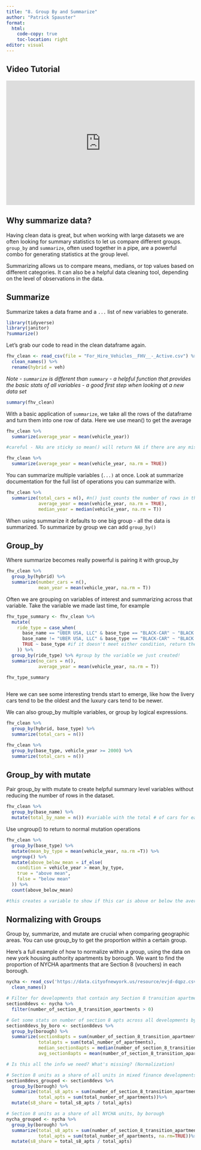 ```yaml
---
title: "8. Group By and Summarize"
author: "Patrick Spauster"
format:
  html:
    code-copy: true
    toc-location: right
editor: visual
---
```


## Video Tutorial

```{=html}
<div style="max-width:608px"><div style="position:relative;padding-bottom:66.118421052632%"><iframe id="kaltura_player" src="https://cdnapisec.kaltura.com/p/1674401/sp/167440100/embedIframeJs/uiconf_id/23435151/partner_id/1674401?iframeembed=true&playerId=kaltura_player&entry_id=1_0c9gmqct&flashvars[streamerType]=auto&amp;flashvars[localizationCode]=en&amp;flashvars[sideBarContainer.plugin]=true&amp;flashvars[sideBarContainer.position]=left&amp;flashvars[sideBarContainer.clickToClose]=true&amp;flashvars[chapters.plugin]=true&amp;flashvars[chapters.layout]=vertical&amp;flashvars[chapters.thumbnailRotator]=false&amp;flashvars[streamSelector.plugin]=true&amp;flashvars[EmbedPlayer.SpinnerTarget]=videoHolder&amp;flashvars[dualScreen.plugin]=true&amp;flashvars[LeadWithHLSOnFlash]=true&amp;flashvars[Kaltura.addCrossoriginToIframe]=true&amp;&wid=1_9o78atzo" width="608" height="402" allowfullscreen webkitallowfullscreen mozAllowFullScreen allow="autoplay *; fullscreen *; encrypted-media *" sandbox="allow-downloads allow-forms allow-same-origin allow-scripts allow-top-navigation allow-pointer-lock allow-popups allow-modals allow-orientation-lock allow-popups-to-escape-sandbox allow-presentation allow-top-navigation-by-user-activation" frameborder="0" title="8. group by summarize" style="position:absolute;top:0;left:0;width:100%;height:100%"></iframe></div></div>
```
## Why summarize data?

Having clean data is great, but when working with large datasets we are often looking for summary statistics to let us compare different groups. `group_by` and `summarize`, often used together in a pipe, are a powerful combo for generating statistics at the group level.

Summarizing allows us to compare means, medians, or top values based on different categories. It can also be a helpful data cleaning tool, depending on the level of observations in the data.

## Summarize

Summarize takes a data frame and a `...` list of new variables to generate.

```r
library(tidyverse)
library(janitor)
?summarize()
```

Let's grab our code to read in the clean dataframe again.

```r
fhv_clean <- read_csv(file = "For_Hire_Vehicles__FHV__-_Active.csv") %>% 
  clean_names() %>% 
  rename(hybrid = veh)
```

*Note - `summarize` is different than `summary` - a helpful function that provides the basic stats of all variables* *- a good first step when looking at a new data set*

```r
summary(fhv_clean)
```

With a basic application of `summarize`, we take all the rows of the dataframe and turn them into one row of data. Here we use mean() to get the average

```r
fhv_clean %>% 
  summarize(average_year = mean(vehicle_year))

#careful - NAs are sticky so mean() will return NA if there are any missing values. Use na.rm = T to exclude missing in calculating the average

fhv_clean %>% 
  summarize(average_year = mean(vehicle_year, na.rm = TRUE))
```

You can summarize multiple variables (`...)` at once. Look at summarize documentation for the full list of operations you can summarize with.

```r
fhv_clean %>% 
  summarize(total_cars = n(), #n() just counts the number of rows in the group
            average_year = mean(vehicle_year, na.rm = TRUE),
            median_year = median(vehicle_year, na.rm = T))
```

When using summarize it defaults to one big group - all the data is summarized. To summarize by group we can add `group_by()`

## Group_by

Where summarize becomes really powerful is pairing it with group_by

```r
fhv_clean %>% 
  group_by(hybrid) %>% 
  summarize(number_cars = n(),
            mean_year = mean(vehicle_year, na.rm = T))
```

Often we are grouping on variables of interest and summarizing across that variable. Take the variable we made last time, for example

```r
fhv_type_summary <- fhv_clean %>% 
  mutate(
    ride_type = case_when(
      base_name == "UBER USA, LLC" & base_type == "BLACK-CAR" ~ "BLACK CAR RIDESHARE",
      base_name != "UBER USA, LLC" & base_type == "BLACK-CAR" ~ "BLACK CAR NON-RIDESHARE",
      TRUE ~ base_type #if it doesn't meet either condition, return the base_type
    )) %>% 
  group_by(ride_type) %>% #group by the variable we just created!
  summarize(no_cars = n(),
            average_year = mean(vehicle_year, na.rm = T))

fhv_type_summary
  
```

Here we can see some interesting trends start to emerge, like how the livery cars tend to be the oldest and the luxury cars tend to be newer.

We can also group_by multiple variables, or group by logical expressions.

```r
fhv_clean %>% 
  group_by(hybrid, base_type) %>% 
  summarize(total_cars = n())

fhv_clean %>% 
  group_by(base_type, vehicle_year >= 2000) %>% 
  summarize(total_cars = n())
```

## Group_by with mutate

Pair group_by with mutate to create helpful summary level variables without reducing the number of rows in the dataset.

```r
fhv_clean %>% 
  group_by(base_name) %>% 
  mutate(total_by_name = n()) #variable with the total # of cars for each company name
```

Use ungroup() to return to normal mutation operations

```r
fhv_clean %>% 
  group_by(base_type) %>% 
  mutate(mean_by_type = mean(vehicle_year, na.rm =T)) %>% 
  ungroup() %>% 
  mutate(above_below_mean = if_else(
    condition = vehicle_year > mean_by_type,
    true = "above mean",
    false = "below mean"
  )) %>% 
  count(above_below_mean)

#this creates a variable to show if this car is above or below the average year for the group
```

## Normalizing with Groups

Group by, summarize, and mutate are crucial when comparing geographic areas. You can use group_by to get the proportion within a certain group.

Here's a full example of how to normalize within a group, using the data on new york housing authority apartments by borough. We want to find the proportion of NYCHA apartments that are Section 8 (vouchers) in each borough.

```r
nycha <- read_csv('https://data.cityofnewyork.us/resource/evjd-dqpz.csv') %>%
  clean_names()

# Filter for developments that contain any Section 8 transition apartments
section8devs <- nycha %>%
  filter(number_of_section_8_transition_apartments > 0)

# Get some stats on number of section 8 apts across all developments by borough
section8devs_by_boro <- section8devs %>%
  group_by(borough) %>%
  summarize(section8apts = sum(number_of_section_8_transition_apartments),
            totalapts = sum(total_number_of_apartments),
            median_section8apts = median(number_of_section_8_transition_apartments),
            avg_section8apts = mean(number_of_section_8_transition_apartments)) 

# Is this all the info we need? What's missing? (Normalization)

# Section 8 units as a share of all units in mixed finance developments, by borough
section8devs_grouped <- section8devs %>%
  group_by(borough) %>%
  summarize(total_s8_apts = sum(number_of_section_8_transition_apartments),
            total_apts = sum(total_number_of_apartments))%>%
  mutate(s8_share = total_s8_apts / total_apts)

# Section 8 units as a share of all NYCHA units, by borough
nycha_grouped <- nycha %>%
  group_by(borough) %>%
  summarize(total_s8_apts = sum(number_of_section_8_transition_apartments, na.rm=TRUE),
            total_apts = sum(total_number_of_apartments, na.rm=TRUE))%>%
  mutate(s8_share = total_s8_apts / total_apts)
```

